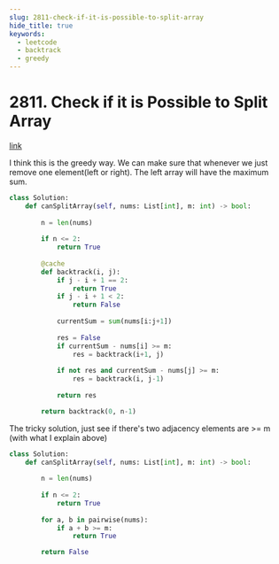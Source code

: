 ```yaml
---
slug: 2811-check-if-it-is-possible-to-split-array
hide_title: true
keywords:
  - leetcode
  - backtrack
  - greedy
---
```


# 2811. Check if it is Possible to Split Array

[link](https://leetcode.com/problems/check-if-it-is-possible-to-split-array/description/)

I think this is the greedy way. We can make sure that whenever we just remove one element(left or right). The left array will have the maximum sum.

```python
class Solution:
    def canSplitArray(self, nums: List[int], m: int) -> bool:
        
        n = len(nums)
        
        if n <= 2:
            return True
        
        @cache
        def backtrack(i, j):
            if j - i + 1 == 2:
                return True
            if j - i + 1 < 2:
                return False
                        
            currentSum = sum(nums[i:j+1])
            
            res = False
            if currentSum - nums[i] >= m:
                res = backtrack(i+1, j)
                
            if not res and currentSum - nums[j] >= m:
                res = backtrack(i, j-1)
                
            return res

        return backtrack(0, n-1)
```


The tricky solution, just see if there's two adjacency elements are >= m (with what I explain above)

```python
class Solution:
    def canSplitArray(self, nums: List[int], m: int) -> bool:
        
        n = len(nums)
        
        if n <= 2:
            return True
        
        for a, b in pairwise(nums):
            if a + b >= m:
                return True

        return False
```

